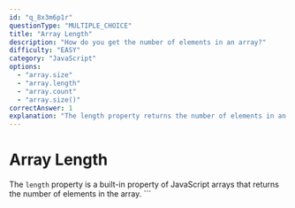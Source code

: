 ```yaml
---
id: "q_8x3m6p1r"
questionType: "MULTIPLE_CHOICE"
title: "Array Length"
description: "How do you get the number of elements in an array?"
difficulty: "EASY"
category: "JavaScript"
options:
  - "array.size"
  - "array.length"
  - "array.count"
  - "array.size()"
correctAnswer: 1
explanation: "The length property returns the number of elements in an array."
---
```


# Array Length

The `length` property is a built-in property of JavaScript arrays that returns the number of elements in the array.
\`\`\`
